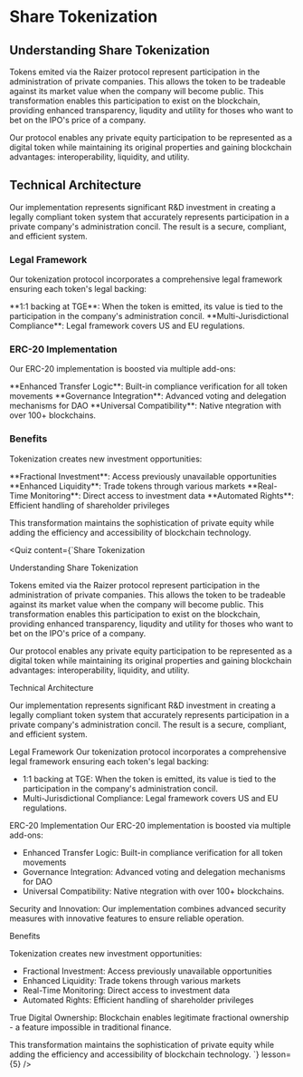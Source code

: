 

# Share Tokenization

## Understanding Share Tokenization

Tokens emited via the Raizer protocol represent participation in the administration of private companies. This allows the token to be tradeable against its market value when the company will become public. This transformation enables this participation to exist on the blockchain, providing enhanced transparency, liqudity and utility for thoses who want to bet on the IPO's price of a company.

Our protocol enables any private equity participation to be represented as a digital token while maintaining its original properties and gaining blockchain advantages: interoperability, liquidity, and utility.


## Technical Architecture

Our implementation represents significant R&D investment in creating a legally compliant token system that accurately represents participation in a private company's administration concil. The result is a secure, compliant, and efficient system.

### Legal Framework
Our tokenization protocol incorporates a comprehensive legal framework ensuring each token's legal backing:

<div className="mt-6">
<Feature icon={Shield}>**1:1 backing at TGE**: When the token is emitted, its value is tied to the participation in the company's administration concil.</Feature>
<Feature icon={Users}>**Multi-Jurisdictional Compliance**: Legal framework covers US and EU regulations.</Feature>
</div>

### ERC-20 Implementation
Our ERC-20 implementation is boosted via multiple add-ons: 

<div className="mt-6">
<Feature icon={Shield}>**Enhanced Transfer Logic**: Built-in compliance verification for all token movements</Feature>
<Feature icon={Users}>**Governance Integration**: Advanced voting and delegation mechanisms for DAO </Feature>
<Feature icon={Network}>**Universal Compatibility**: Native ntegration with over 100+ blockchains. </Feature>
</div>

<Highlight 
  type="success"
  title="Security and Innovation"
  description="Our implementation combines advanced security measures with innovative features to ensure reliable operation."
/>

### Benefits

Tokenization creates new investment opportunities:

<div className="mt-6">
<Feature icon={DollarSign}>**Fractional Investment**: Access previously unavailable opportunities</Feature>
<Feature icon={Clock}>**Enhanced Liquidity**: Trade tokens through various markets</Feature>
<Feature icon={Eye}>**Real-Time Monitoring**: Direct access to investment data</Feature>
<Feature icon={Vote}>**Automated Rights**: Efficient handling of shareholder privileges</Feature>
</div>

<Highlight 
  type="attention"
  title="True Digital Ownership"
  description="Blockchain enables legitimate fractional ownership - a feature impossible in traditional finance."
/>

This transformation maintains the sophistication of private equity while adding the efficiency and accessibility of blockchain technology. 

<Quiz 
  content={`Share Tokenization

Understanding Share Tokenization

Tokens emited via the Raizer protocol represent participation in the administration of private companies. This allows the token to be tradeable against its market value when the company will become public. This transformation enables this participation to exist on the blockchain, providing enhanced transparency, liqudity and utility for thoses who want to bet on the IPO's price of a company.

Our protocol enables any private equity participation to be represented as a digital token while maintaining its original properties and gaining blockchain advantages: interoperability, liquidity, and utility.

Technical Architecture

Our implementation represents significant R&D investment in creating a legally compliant token system that accurately represents participation in a private company's administration concil. The result is a secure, compliant, and efficient system.

Legal Framework
Our tokenization protocol incorporates a comprehensive legal framework ensuring each token's legal backing:

- 1:1 backing at TGE: When the token is emitted, its value is tied to the participation in the company's administration concil.
- Multi-Jurisdictional Compliance: Legal framework covers US and EU regulations.

ERC-20 Implementation
Our ERC-20 implementation is boosted via multiple add-ons: 

- Enhanced Transfer Logic: Built-in compliance verification for all token movements
- Governance Integration: Advanced voting and delegation mechanisms for DAO 
- Universal Compatibility: Native ntegration with over 100+ blockchains.

Security and Innovation: Our implementation combines advanced security measures with innovative features to ensure reliable operation.

Benefits

Tokenization creates new investment opportunities:

- Fractional Investment: Access previously unavailable opportunities
- Enhanced Liquidity: Trade tokens through various markets
- Real-Time Monitoring: Direct access to investment data
- Automated Rights: Efficient handling of shareholder privileges

True Digital Ownership: Blockchain enables legitimate fractional ownership - a feature impossible in traditional finance.

This transformation maintains the sophistication of private equity while adding the efficiency and accessibility of blockchain technology. `} 
  lesson={5}
/>